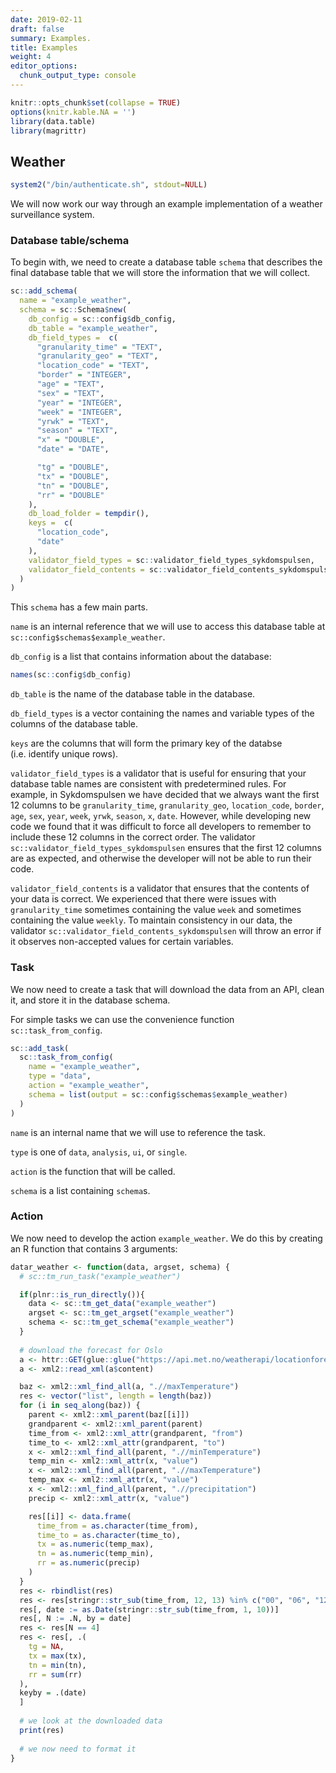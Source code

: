 ```yaml
---
date: 2019-02-11
draft: false
summary: Examples.
title: Examples
weight: 4
editor_options: 
  chunk_output_type: console
---
```


```r
knitr::opts_chunk$set(collapse = TRUE)
options(knitr.kable.NA = '')
library(data.table)
library(magrittr)
```

## Weather

```r
system2("/bin/authenticate.sh", stdout=NULL)
```

We will now work our way through an example implementation of a weather surveillance system.

### Database table/schema

To begin with, we need to create a database table `schema` that describes the final database table that we will store the information that we will collect.

```r
sc::add_schema(
  name = "example_weather",
  schema = sc::Schema$new(
    db_config = sc::config$db_config,
    db_table = "example_weather",
    db_field_types =  c(
      "granularity_time" = "TEXT",
      "granularity_geo" = "TEXT",
      "location_code" = "TEXT",
      "border" = "INTEGER",
      "age" = "TEXT",
      "sex" = "TEXT",
      "year" = "INTEGER",
      "week" = "INTEGER",
      "yrwk" = "TEXT",
      "season" = "TEXT",
      "x" = "DOUBLE",
      "date" = "DATE",

      "tg" = "DOUBLE",
      "tx" = "DOUBLE",
      "tn" = "DOUBLE",
      "rr" = "DOUBLE"
    ),
    db_load_folder = tempdir(),
    keys =  c(
      "location_code",
      "date"
    ),
    validator_field_types = sc::validator_field_types_sykdomspulsen,
    validator_field_contents = sc::validator_field_contents_sykdomspulsen
  )
)
```

This `schema` has a few main parts.

`name` is an internal reference that we will use to access this database table at `sc::config$schemas$example_weather`.

`db_config` is a list that contains information about the database:

```r
names(sc::config$db_config)
```

`db_table` is the name of the database table in the database.

`db_field_types` is a vector containing the names and variable types of the columns of the database table.

`keys` are the columns that will form the primary key of the databse (i.e. identify unique rows).

`validator_field_types` is a validator that is useful for ensuring that your database table names are consistent with predetermined rules. For example, in Sykdomspulsen we have decided that we always want the first 12 columns to be `granularity_time`, `granularity_geo`, `location_code`, `border`, `age`, `sex`, `year`, `week`, `yrwk`, `season`, `x`, `date`. However, while developing new code we found that it was difficult to force all developers to remember to include these 12 columns in the correct order. The validator `sc::validator_field_types_sykdomspulsen` ensures that the first 12 columns are as expected, and otherwise the developer will not be able to run their code.

`validator_field_contents` is a validator that ensures that the contents of your data is correct. We experienced that there were issues with `granularity_time` sometimes containing the value `week` and sometimes containing the value `weekly`. To maintain consistency in our data, the validator `sc::validator_field_contents_sykdomspulsen` will throw an error if it observes non-accepted values for certain variables.

### Task

We now need to create a task that will download the data from an API, clean it, and store it in the database schema.

For simple tasks we can use the convenience function `sc::task_from_config`.

```r
sc::add_task(
  sc::task_from_config(
    name = "example_weather",
    type = "data",
    action = "example_weather",
    schema = list(output = sc::config$schemas$example_weather)
  )
)
```

`name` is an internal name that we will use to reference the task. 

`type` is one of `data`, `analysis`, `ui`, or `single`.

`action` is the function that will be called.

`schema` is a list containing `schema`s.

### Action

We now need to develop the action `example_weather`. We do this by creating an R function that contains 3 arguments:

```r
datar_weather <- function(data, argset, schema) {
  # sc::tm_run_task("example_weather")

  if(plnr::is_run_directly()){
    data <- sc::tm_get_data("example_weather")
    argset <- sc::tm_get_argset("example_weather")
    schema <- sc::tm_get_schema("example_weather")
  }
  
  # download the forecast for Oslo
  a <- httr::GET(glue::glue("https://api.met.no/weatherapi/locationforecastlts/1.3/?lat=59.9&lon=10.8"), httr::content_type_xml())
  a <- xml2::read_xml(a$content)

  baz <- xml2::xml_find_all(a, ".//maxTemperature")
  res <- vector("list", length = length(baz))
  for (i in seq_along(baz)) {
    parent <- xml2::xml_parent(baz[[i]])
    grandparent <- xml2::xml_parent(parent)
    time_from <- xml2::xml_attr(grandparent, "from")
    time_to <- xml2::xml_attr(grandparent, "to")
    x <- xml2::xml_find_all(parent, ".//minTemperature")
    temp_min <- xml2::xml_attr(x, "value")
    x <- xml2::xml_find_all(parent, ".//maxTemperature")
    temp_max <- xml2::xml_attr(x, "value")
    x <- xml2::xml_find_all(parent, ".//precipitation")
    precip <- xml2::xml_attr(x, "value")

    res[[i]] <- data.frame(
      time_from = as.character(time_from),
      time_to = as.character(time_to),
      tx = as.numeric(temp_max),
      tn = as.numeric(temp_min),
      rr = as.numeric(precip)
    )
  }
  res <- rbindlist(res)
  res <- res[stringr::str_sub(time_from, 12, 13) %in% c("00", "06", "12", "18")]
  res[, date := as.Date(stringr::str_sub(time_from, 1, 10))]
  res[, N := .N, by = date]
  res <- res[N == 4]
  res <- res[, .(
    tg = NA,
    tx = max(tx),
    tn = min(tn),
    rr = sum(rr)
  ),
  keyby = .(date)
  ]
  
  # we look at the downloaded data
  print(res)
  
  # we now need to format it
}
```





